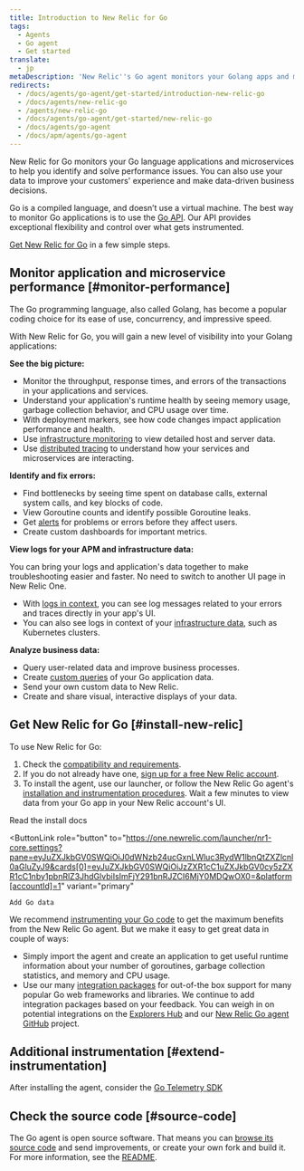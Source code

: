 ```yaml
---
title: Introduction to New Relic for Go
tags:
  - Agents
  - Go agent
  - Get started
translate:
  - jp
metaDescription: 'New Relic''s Go agent monitors your Golang apps and microservices, and helps you identify and solve performance issues.'
redirects:
  - /docs/agents/go-agent/get-started/introduction-new-relic-go
  - /docs/agents/new-relic-go
  - /agents/new-relic-go
  - /docs/agents/go-agent/get-started/new-relic-go
  - /docs/agents/go-agent
  - /docs/apm/agents/go-agent
---
```


New Relic for Go monitors your Go language applications and microservices to help you identify and solve performance issues. You can also use your data to improve your customers' experience and make data-driven business decisions.

Go is a compiled language, and doesn’t use a virtual machine. The best way to monitor Go applications is to use the [Go API](/docs/agents/go-agent/api-guides/guide-using-go-agent-api). Our API provides exceptional flexibility and control over what gets instrumented.

[Get New Relic for Go](/docs/agents/go-agent/get-started/get-new-relic-go) in a few simple steps.

## Monitor application and microservice performance [#monitor-performance]

The Go programming language, also called Golang, has become a popular coding choice for its ease of use, concurrency, and impressive speed.

With New Relic for Go, you will gain a new level of visibility into your Golang applications:

**See the big picture:**

* Monitor the throughput, response times, and errors of the transactions in your applications and services.
* Understand your application's runtime health by seeing memory usage, garbage collection behavior, and CPU usage over time.
* With deployment markers, see how code changes impact application performance and health.
* Use [infrastructure monitoring](/docs/infrastructure/new-relic-infrastructure/getting-started/introduction-new-relic-infrastructure) to view detailed host and server data.
* Use [distributed tracing](/docs/apm/distributed-tracing/getting-started/introduction-distributed-tracing) to understand how your services and microservices are interacting.

**Identify and fix errors:**

* Find bottlenecks by seeing time spent on database calls, external system calls, and key blocks of code.
* View Goroutine counts and identify possible Goroutine leaks.
* Get [alerts](/docs/alerts/alert-policies/understanding-alert-policies/alerting-new-relic) for problems or errors before they affect users.
* Create custom dashboards for important metrics.

**View logs for your APM and infrastructure data:**

You can bring your logs and application's data together to make troubleshooting easier and faster. No need to switch to another UI page in New Relic One.

* With [logs in context](/docs/logs/logs-context/configure-logs-context-go/), you can see log messages related to your errors and traces directly in your app's UI.
* You can also see logs in context of your [infrastructure data](/docs/logs/forward-logs/forward-your-logs-using-infrastructure-agent/), such as Kubernetes clusters.

**Analyze business data:**

* Query user-related data and improve business processes.
* Create [custom queries](https://learn.newrelic.com/live-webinar-introduction-to-the-new-relic-telemetry-data-platform) of your Go application data.
* Send your own custom data to New Relic.
* Create and share visual, interactive displays of your data.

## Get New Relic for Go [#install-new-relic]

To use New Relic for Go:

1. Check the [compatibility and requirements](/docs/agents/go-agent/get-started/go-agent-compatibility-requirements).
2. If you do not already have one, [sign up for a free New Relic account](https://newrelic.com/signup).
3. To install the agent, use our launcher, or follow the New Relic Go agent's [installation and instrumentation procedures](/docs/agents/go-agent/get-started/get-new-relic-go). Wait a few minutes to view data from your Go app in your New Relic account's UI.

<ButtonGroup>
  <ButtonLink
    role="button"
    to="/docs/agents/go-agent/installation/install-new-relic-go"
    variant="link"
  >
    Read the install docs
  </ButtonLink>

  <ButtonLink
    role="button"
    to="https://one.newrelic.com/launcher/nr1-core.settings?pane=eyJuZXJkbGV0SWQiOiJ0dWNzb24ucGxnLWluc3RydW1lbnQtZXZlcnl0aGluZyJ9&cards[0]=eyJuZXJkbGV0SWQiOiJzZXR1cC1uZXJkbGV0cy5zZXR1cC1nby1pbnRlZ3JhdGlvbiIsImFjY291bnRJZCI6MjY0MDQwOX0=&platform[accountId]=1"
    variant="primary"
  >
    Add Go data
  </ButtonLink>
</ButtonGroup>

We recommend [instrumenting your Go code](/docs/apm/agents/go-agent/instrumentation/instrument-go-transactions) to get the maximum benefits from the New Relic Go agent. But we make it easy to get great data in couple of ways:

* Simply import the agent and create an application to get useful runtime information about your number of goroutines, garbage collection statistics, and memory and CPU usage.
* Use our many [integration packages](/docs/agents/go-agent/get-started/go-agent-compatibility-requirements#frameworks) for out-of-the box support for many popular Go web frameworks and libraries. We continue to add integration packages based on your feedback. You can weigh in on potential integrations on the [Explorers Hub](https://discuss.newrelic.com/tags/goagent) and our [New Relic Go agent GitHub](https://github.com/newrelic/go-agent/issues) project.

## Additional instrumentation [#extend-instrumentation]

After installing the agent, consider the [Go Telemetry SDK](/docs/data-ingest-apis/get-data-new-relic/new-relic-sdks/telemetry-sdks-send-custom-telemetry-data-new-relic)

## Check the source code [#source-code]

The Go agent is open source software. That means you can [browse its source code](https://github.com/newrelic/go-agent) and send improvements, or create your own fork and build it. For more information, see the [README](https://github.com/newrelic/go-agent/blob/master/README.md).
